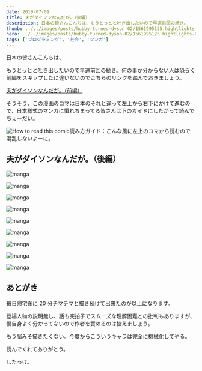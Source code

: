 ```yaml
---
date: 2019-07-01
title: 夫がダイソンなんだが。（後編）
description: 日本の皆さんこんちは、もうとっとと吐き出したいので早速前回の続き。
thumb: ../../images/posts/hubby-turned-dyson-02/1561995125.hightlights-02-original.jpg
hero: ../../images/posts/hubby-turned-dyson-02/1561995125.hightlights-02-original.jpg
tags: ['プログラミング', '社会', 'マンガ']
---
```


日本の皆さんこんちは、

もうとっとと吐き出したいので早速前回の続き。何の事か分からない人は恐らく前編をスキップしたに違いないのでこちらのリンクを踏んでおきましょう。

[夫がダイソンなんだが。（前編）](/blog/hubby-turned-dyson-01 '夫がダイソンなんだが。（前編）')

そうそう、この漫画のコマは日本のそれと違って左上から右下にかけて進むので、日本様式のマンガに慣れちまってる皆さんは下のガイドにしたがって読んでちょーだい。

![How to read this
  comic](../images/hubby-turned-dyson-01/how-to-read.jpg)読み方ガイド：こんな風に左上のコマから読むので混乱しないよーに。

## 夫がダイソンなんだが。（後編）

![manga](../../images/posts/hubby-turned-dyson-02/dyson-10.jpg)

![manga](../../images/posts/hubby-turned-dyson-02/dyson-11.jpg)

![manga](../../images/posts/hubby-turned-dyson-02/dyson-12.jpg)

![manga](../../images/posts/hubby-turned-dyson-02/dyson-13.jpg)

![manga](../../images/posts/hubby-turned-dyson-02/dyson-14.jpg)

![manga](../../images/posts/hubby-turned-dyson-02/dyson-15.jpg)

![manga](../../images/posts/hubby-turned-dyson-02/dyson-16.jpg)

![manga](../../images/posts/hubby-turned-dyson-02/dyson-17.jpg)

![manga](../../images/posts/hubby-turned-dyson-02/dyson-18.jpg)

## あとがき

毎日帰宅後に 20 分チマチマと描き続けて出来たのが以上になります。

登場人物の説明無し、話も突拍子でスムーズな理解困難との批判もありますが、僕自身よく分かってないので作者を責めるのは控えましょう。

もう脳みそ描きたくない。今度からこういうキャラは完全に機械化してやる。

読んでくれてありがとう。

したっけ。
